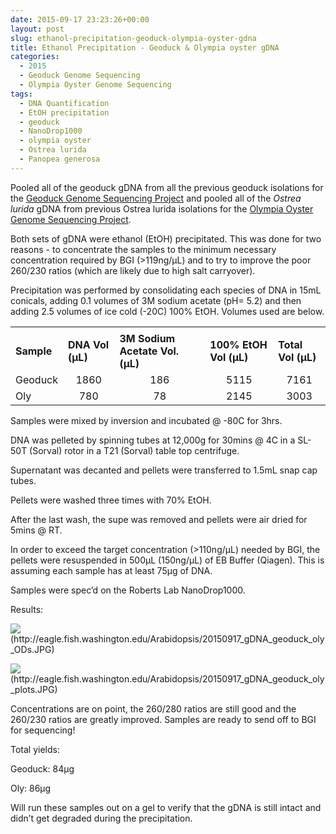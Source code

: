 ```yaml
---
date: 2015-09-17 23:23:26+00:00
layout: post
slug: ethanol-precipitation-geoduck-olympia-oyster-gdna
title: Ethanol Precipitation - Geoduck & Olympia oyster gDNA
categories:
  - 2015
  - Geoduck Genome Sequencing
  - Olympia Oyster Genome Sequencing
tags:
  - DNA Quantification
  - EtOH precipitation
  - geoduck
  - NanoDrop1000
  - olympia oyster
  - Ostrea lurida
  - Panopea generosa
---
```


Pooled all of the geoduck gDNA from all the previous geoduck isolations for the [Geoduck Genome Sequencing Project](category/geoduck-genome-sequencing.html) and pooled all of the _Ostrea lurida_ gDNA from previous Ostrea lurida isolations for the [Olympia Oyster Genome Sequencing Project](category/olympia-oyster-genome-sequencing.html).

Both sets of gDNA were ethanol (EtOH) precipitated. This was done for two reasons - to concentrate the samples to the minimum necessary concentration required by BGI (>119ng/μL) and to try to improve the poor 260/230 ratios (which are likely due to high salt carryover).

Precipitation was performed by consolidating each species of DNA in 15mL conicals, adding 0.1 volumes of 3M sodium acetate (pH= 5.2) and then adding 2.5 volumes of ice cold (-20C) 100% EtOH. Volumes used are below.

<table >
<tbody >
<tr >

<td >
</td>

<td >
</td>

<td >
</td>

<td >
</td>

<td >
</td>
</tr>
<tr >

<td >**Sample**
</td>

<td >**DNA Vol (μL)**
</td>

<td >**3M Sodium Acetate Vol. (μL)**
</td>

<td >**100% EtOH Vol (μL)**
</td>

<td >**Total Vol (μL)**
</td>
</tr>
<tr >

<td >Geoduck
</td>

<td style="text-align: center;" >1860
</td>

<td style="text-align: center;" >186
</td>

<td style="text-align: center;" >5115
</td>

<td style="text-align: center;" >7161
</td>
</tr>
<tr >

<td >Oly
</td>

<td style="text-align: center;" >780
</td>

<td style="text-align: center;" >78
</td>

<td style="text-align: center;" >2145
</td>

<td style="text-align: center;" >3003
</td>
</tr>
</tbody>
</table>

Samples were mixed by inversion and incubated @ -80C for 3hrs.

DNA was pelleted by spinning tubes at 12,000g for 30mins @ 4C in a SL-50T (Sorval) rotor in a T21 (Sorval) table top centrifuge.

Supernatant was decanted and pellets were transferred to 1.5mL snap cap tubes.

Pellets were washed three times with 70% EtOH.

After the last wash, the supe was removed and pellets were air dried for 5mins @ RT.

In order to exceed the target concentration (>110ng/μL) needed by BGI, the pellets were resuspended in 500μL (150ng/μL) of EB Buffer (Qiagen). This is assuming each sample has at least 75μg of DNA.

Samples were spec'd on the Roberts Lab NanoDrop1000.



Results:

![](https://eagle.fish.washington.edu/Arabidopsis/20150917_gDNA_geoduck_oly_ODs.JPG)(http://eagle.fish.washington.edu/Arabidopsis/20150917_gDNA_geoduck_oly_ODs.JPG)

![](https://eagle.fish.washington.edu/Arabidopsis/20150917_gDNA_geoduck_oly_plots.JPG)(http://eagle.fish.washington.edu/Arabidopsis/20150917_gDNA_geoduck_oly_plots.JPG)



Concentrations are on point, the 260/280 ratios are still good and the 260/230 ratios are greatly improved. Samples are ready to send off to BGI for sequencing!

Total yields:

Geoduck: 84μg

Oly: 86μg

Will run these samples out on a gel to verify that the gDNA is still intact and didn't get degraded during the precipitation.

